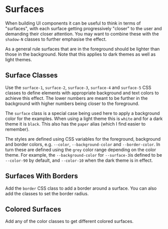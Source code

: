 
# Surfaces

When building UI components it can be useful to think in terms of "surfaces",
with each surface getting progressively "closer" to the user and demanding
their closer attention. You may want to combine these with the `shadow-N`
classes to further emphasise the effect.

As a general rule surfaces that are in the foreground should be lighter than
those in the background.  Note that this applies to dark themes as well as light themes.

## Surface Classes

Use the `surface-1`, `surface-2`, `surface-3`, `surface-4` and `surface-5` CSS
classes to define elements with appropriate background and text colors to
achieve this effect.  The lower numbers are meant to be further in the
background with higher numbers being closer to the foreground.

<Example
  html={Surfaces}
  caption="Surfaces"
  expand
/>

The `surface` class is a special case being used here to apply a background
color for the examples.  When using a light theme this is `white` and for a
dark theme it is `black`. This also has the `paper` alias (which I find easier
to remember).

<Example
  html={Paper}
  caption="surface / paper"
  expand
/>

The styles are defined using CSS variables for the foreground, background and
border colors, e.g. `--color`, `--background-color` and `--border-color`. In
turn these are defined using the `grey` color range depending on the color
theme. For example, the `--background-color` for `--surface-3`is defined to
be `--color-90` by default, and `--color-10` when the dark theme is in effect.

## Surfaces With Borders

Add the `border` CSS class to add a border around a surface. You can also add
the <BorderLink className="code" text="bdr-N"/> classes to set the border
radius.

<Example
  html={SurfacesBorder}
  caption="Surface Borders"
  expand
/>

## Colored Surfaces

Add any of the color classes to get different colored surfaces.

<Example
  html={SurfacesColor}
  caption="Color Surfaces"
/>

